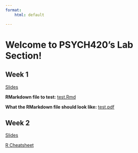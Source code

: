 ```yaml
---
format:
    html: default

---
```


# Welcome to PSYCH420's Lab Section!

## Week 1

[Slides](presentations/intro.html)

**RMarkdown file to test:** [test.Rmd](r_demos/test.Rmd)

**What the RMarkdown file should look like:** [test.pdf](r_demos/test.pdf)


## Week 2

[Slides](presentations/week2.html)

[R Cheatsheet](files/r-cheatsheet-files.html)